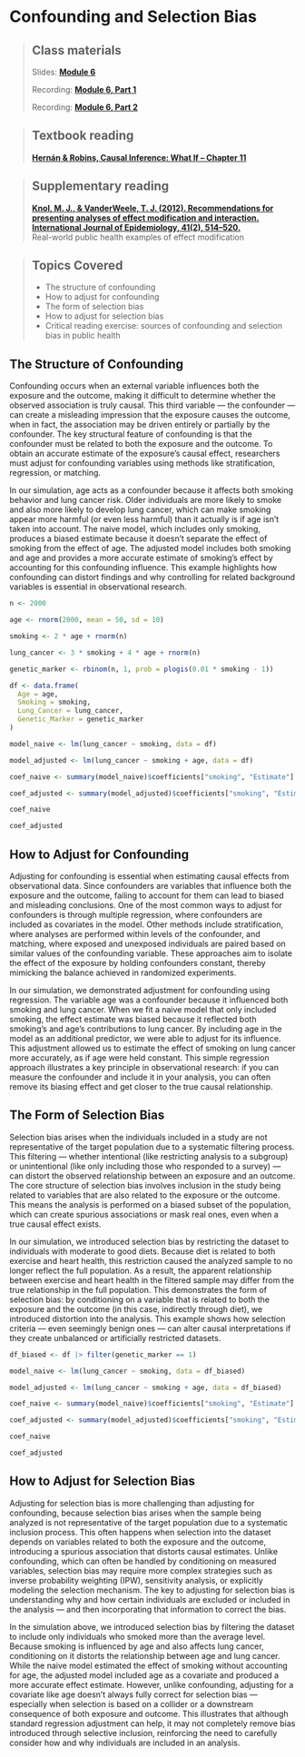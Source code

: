 # Confounding and Selection Bias

> ## Class materials
>
> Slides: [**Module 6**](https://drive.google.com/drive/folders/14Iymvk2FlZqVsWrtbDLmwSzR5aNS-Mcg?usp=sharing)
>
> Recording: [**Module 6, Part 1**](https://your-recording-link.com)
>
> Recording: [**Module 6, Part 2**](https://your-recording-link.com)

> ## Textbook reading
>
> [**Hernán & Robins, Causal Inference: What If – Chapter 11**](https://static1.squarespace.com/static/675db8b0dd37046447128f5f/t/677676888e31cc50c2c33877/1735816881944/hernanrobins_WhatIf_2jan25.pdf)

> ## Supplementary reading
>
> [**Knol, M. J., & VanderWeele, T. J. (2012). Recommendations for presenting analyses of effect modification and interaction. International Journal of Epidemiology, 41(2), 514–520.**](https://academic.oup.com/ije/article/41/2/514/709435)\
> Real-world public health examples of effect modification

> ## Topics Covered
>
> -   The structure of confounding
> -   How to adjust for confounding
> -   The form of selection bias
> -   How to adjust for selection bias
> -   Critical reading exercise: sources of confounding and selection bias in public health

## The Structure of Confounding

Confounding occurs when an external variable influences both the exposure and the outcome, making it difficult to determine whether the observed association is truly causal. This third variable — the confounder — can create a misleading impression that the exposure causes the outcome, when in fact, the association may be driven entirely or partially by the confounder. The key structural feature of confounding is that the confounder must be related to both the exposure and the outcome. To obtain an accurate estimate of the exposure’s causal effect, researchers must adjust for confounding variables using methods like stratification, regression, or matching.

In our simulation, age acts as a confounder because it affects both smoking behavior and lung cancer risk. Older individuals are more likely to smoke and also more likely to develop lung cancer, which can make smoking appear more harmful (or even less harmful) than it actually is if age isn’t taken into account. The naive model, which includes only smoking, produces a biased estimate because it doesn’t separate the effect of smoking from the effect of age. The adjusted model includes both smoking and age and provides a more accurate estimate of smoking’s effect by accounting for this confounding influence. This example highlights how confounding can distort findings and why controlling for related background variables is essential in observational research.

```r

n <- 2000

age <- rnorm(2000, mean = 50, sd = 10)

smoking <- 2 * age + rnorm(n)

lung_cancer <- 3 * smoking + 4 * age + rnorm(n)

genetic_marker <- rbinom(n, 1, prob = plogis(0.01 * smoking - 1))

df <- data.frame(
  Age = age,
  Smoking = smoking,
  Lung_Cancer = lung_cancer,
  Genetic_Marker = genetic_marker
)

model_naive <- lm(lung_cancer ~ smoking, data = df)

model_adjusted <- lm(lung_cancer ~ smoking + age, data = df)

coef_naive <- summary(model_naive)$coefficients["smoking", "Estimate"]

coef_adjusted <- summary(model_adjusted)$coefficients["smoking", "Estimate"]

coef_naive

coef_adjusted

```

## How to Adjust for Confounding

Adjusting for confounding is essential when estimating causal effects from observational data. Since confounders are variables that influence both the exposure and the outcome, failing to account for them can lead to biased and misleading conclusions. One of the most common ways to adjust for confounders is through multiple regression, where confounders are included as covariates in the model. Other methods include stratification, where analyses are performed within levels of the confounder, and matching, where exposed and unexposed individuals are paired based on similar values of the confounding variable. These approaches aim to isolate the effect of the exposure by holding confounders constant, thereby mimicking the balance achieved in randomized experiments.

In our simulation, we demonstrated adjustment for confounding using regression. The variable age was a confounder because it influenced both smoking and lung cancer. When we fit a naive model that only included smoking, the effect estimate was biased because it reflected both smoking’s and age’s contributions to lung cancer. By including age in the model as an additional predictor, we were able to adjust for its influence. This adjustment allowed us to estimate the effect of smoking on lung cancer more accurately, as if age were held constant. This simple regression approach illustrates a key principle in observational research: if you can measure the confounder and include it in your analysis, you can often remove its biasing effect and get closer to the true causal relationship.

## The Form of Selection Bias

Selection bias arises when the individuals included in a study are not representative of the target population due to a systematic filtering process. This filtering — whether intentional (like restricting analysis to a subgroup) or unintentional (like only including those who responded to a survey) — can distort the observed relationship between an exposure and an outcome. The core structure of selection bias involves inclusion in the study being related to variables that are also related to the exposure or the outcome. This means the analysis is performed on a biased subset of the population, which can create spurious associations or mask real ones, even when a true causal effect exists.

In our simulation, we introduced selection bias by restricting the dataset to individuals with moderate to good diets. Because diet is related to both exercise and heart health, this restriction caused the analyzed sample to no longer reflect the full population. As a result, the apparent relationship between exercise and heart health in the filtered sample may differ from the true relationship in the full population. This demonstrates the form of selection bias: by conditioning on a variable that is related to both the exposure and the outcome (in this case, indirectly through diet), we introduced distortion into the analysis. This example shows how selection criteria — even seemingly benign ones — can alter causal interpretations if they create unbalanced or artificially restricted datasets.

```r

df_biased <- df |> filter(genetic_marker == 1)

model_naive <- lm(lung_cancer ~ smoking, data = df_biased)

model_adjusted <- lm(lung_cancer ~ smoking + age, data = df_biased)

coef_naive <- summary(model_naive)$coefficients["smoking", "Estimate"]

coef_adjusted <- summary(model_adjusted)$coefficients["smoking", "Estimate"]

coef_naive

coef_adjusted

```

## How to Adjust for Selection Bias

Adjusting for selection bias is more challenging than adjusting for confounding, because selection bias arises when the sample being analyzed is not representative of the target population due to a systematic inclusion process. This often happens when selection into the dataset depends on variables related to both the exposure and the outcome, introducing a spurious association that distorts causal estimates. Unlike confounding, which can often be handled by conditioning on measured variables, selection bias may require more complex strategies such as inverse probability weighting (IPW), sensitivity analysis, or explicitly modeling the selection mechanism. The key to adjusting for selection bias is understanding why and how certain individuals are excluded or included in the analysis — and then incorporating that information to correct the bias.

In the simulation above, we introduced selection bias by filtering the dataset to include only individuals who smoked more than the average level. Because smoking is influenced by age and also affects lung cancer, conditioning on it distorts the relationship between age and lung cancer. While the naive model estimated the effect of smoking without accounting for age, the adjusted model included age as a covariate and produced a more accurate effect estimate. However, unlike confounding, adjusting for a covariate like age doesn't always fully correct for selection bias — especially when selection is based on a collider or a downstream consequence of both exposure and outcome. This illustrates that although standard regression adjustment can help, it may not completely remove bias introduced through selective inclusion, reinforcing the need to carefully consider how and why individuals are included in an analysis.

